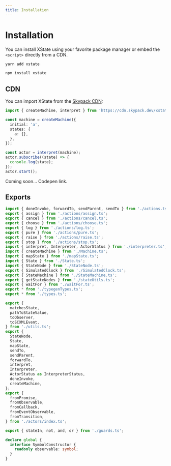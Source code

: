 ```yaml
---
title: Installation
---
```



# Installation

You can install XState using your favorite package manager or embed the `<script>` directly from a CDN.

<Tabs>
<TabItem value="yarn" label="yarn">

```bash
yarn add xstate
```

</TabItem>

<TabItem value="npm" label="npm">

```bash
npm install xstate
```

</TabItem>
</Tabs>

## CDN

You can import XState from the [Skypack CDN](https://www.skypack.dev/xstate@beta):

```ts
import { createMachine, interpret } from 'https://cdn.skypack.dev/xstate@beta';

const machine = createMachine({
  initial: 'a',
  states: {
    a: {},
  },
});

const actor = interpret(machine);
actor.subscribe((state) => {
  console.log(state);
});
actor.start();
```

Coming soon… Codepen link.

## Exports

```ts
import { doneInvoke, forwardTo, sendParent, sendTo } from './actions.ts';
export { assign } from './actions/assign.ts';
export { cancel } from './actions/cancel.ts';
export { choose } from './actions/choose.ts';
export { log } from './actions/log.ts';
export { pure } from './actions/pure.ts';
export { raise } from './actions/raise.ts';
export { stop } from './actions/stop.ts';
import { interpret, Interpreter, ActorStatus } from './interpreter.ts';
import { createMachine } from './Machine.ts';
import { mapState } from './mapState.ts';
import { State } from './State.ts';
import { StateNode } from './StateNode.ts';
export { SimulatedClock } from './SimulatedClock.ts';
export { StateMachine } from './StateMachine.ts';
export { getStateNodes } from './stateUtils.ts';
export { waitFor } from './waitFor.ts';
export * from './typegenTypes.ts';
export * from './types.ts';

export {
  matchesState,
  pathToStateValue,
  toObserver,
  toSCXMLEvent,
} from './utils.ts';
export {
  StateNode,
  State,
  mapState,
  sendTo,
  sendParent,
  forwardTo,
  interpret,
  Interpreter,
  ActorStatus as InterpreterStatus,
  doneInvoke,
  createMachine,
};
export {
  fromPromise,
  fromObservable,
  fromCallback,
  fromEventObservable,
  fromTransition,
} from './actors/index.ts';

export { stateIn, not, and, or } from './guards.ts';

declare global {
  interface SymbolConstructor {
    readonly observable: symbol;
  }
}
```

